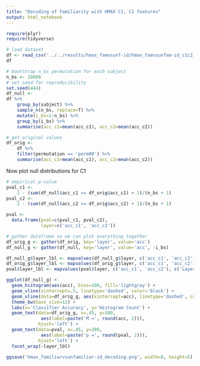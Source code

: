 ```yaml
---
title: "Decoding of Familiarity with HMAX C1, C2 features"
output: html_notebook
---
```


```r
require(plyr)
require(tidyverse)
```
```r
# load dataset
df <- read_csv('../../results/hmax_famvsunf-id/hmax_famvsunfam-id_c1c2_perm.csv')
df
```
```r
# bootstrap n_bs permutation for each subject
n_bs <- 10000
# set seed for reproducibility
set.seed(444)
df_null <-
df %>%
    group_by(subject) %>%
    sample_n(n_bs, replace=T) %>%
    mutate(i_bs=1:n_bs) %>%
    group_by(i_bs) %>%
    summarise(acc_c1=mean(acc_c1), acc_c2=mean(acc_c2)) 

# get original values
df_orig <-
    df %>%
    filter(permutation == 'perm00') %>%
    summarise(acc_c1=mean(acc_c1), acc_c2=mean(acc_c2)) 
```
Now plot null distributions for C1
```r
# empirical p-value
pval_c1 <- 
    1 - (sum(df_null$acc_c1 <= df_orig$acc_c1) + 1)/(n_bs + 1)
pval_c2 <- 
    1 - (sum(df_null$acc_c2 <= df_orig$acc_c2) + 1)/(n_bs + 1)

pval <-
  data.frame(pval=c(pval_c1, pval_c2),
             layer=c('acc_c1', 'acc_c2'))

# gather dataframe so we can plot everything together
df_orig_g <- gather(df_orig, key='layer', value='acc')
df_null_g <- gather(df_null, key='layer', value='acc', -i_bs)
```

```r
df_null_g$layer_lbl <- mapvalues(df_null_g$layer, c('acc_c1', 'acc_c2'), c('Layer C1', 'Layer C2'))
df_orig_g$layer_lbl <- mapvalues(df_orig_g$layer, c('acc_c1', 'acc_c2'), c('Layer C1', 'Layer C2'))
pval$layer_lbl <- mapvalues(pval$layer, c('acc_c1', 'acc_c2'), c('Layer C1', 'Layer C2'))

ggplot(df_null_g) + 
  geom_histogram(aes(acc), bins=100, fill='lightgray') +
  geom_vline(xintercept=.5, linetype='dashed', color='black') +
  geom_vline(data=df_orig_g, aes(xintercept=acc), linetype='dashed', color='blue') +
  theme_bw(base_size=12) +
  labs(x='Classifier Accuracy', y='Histogram Count') +
  geom_text(data=df_orig_g, x=.45, y=300, 
             aes(label=paste('M =', round(acc, 2))),
            hjust='left') +
  geom_text(data=pval, x=.45, y=280, 
             aes(label=paste('p =', round(pval, 2))),
            hjust='left') +
  facet_wrap(~layer_lbl)

ggsave('hmax_familiarvsunfamiliar-id_decoding.png', width=8, height=5)
```



